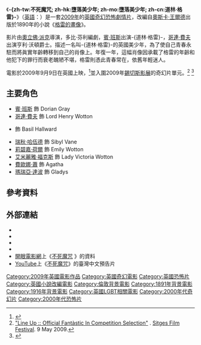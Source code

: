 {{noteTA
|T=zh-tw:不死魔咒; zh-hk:墮落美少年; zh-mo:墮落美少年; zh-cn:道林·格雷;
|G1=Movie
|G2=Show
|1=zh-tw:不死魔咒; zh-hk:墮落美少年; zh-mo:墮落美少年; zh-cn:道林·格雷;
}}

{{Infobox film
| name           = -{zh-tw:不死魔咒; zh-hk:墮落美少年; zh-mo:墮落美少年; zh-cn:道林·格雷}-
| original_name  = {{lang|en|''Dorian Gray''}}
| image          = Dorian Gray 2009 (HK version DVD cover).JPG
| image_size     = 
| caption        = DVD封面
| director       = [[奧立佛·派克|奧立佛·派克]]
| producer       = {{tsl|en|Barnaby Thompson|巴納比·湯普森}}
| screenplay     = Toby Finlay
| based on       = 
| starring       = [[賓·班斯|賓·班斯]]<br />[[哥連·費夫|哥連·費夫]]<br />[[莉碧嘉·荷爾|莉碧嘉·荷爾]]<br />{{tsl|en|Ben Chaplin|賓·卓別靈}}<br />[[艾米麗雅·福克斯|艾米麗雅·福克斯]]<br />[[瑞秋·哈伍德|瑞秋·哈伍德]]
| music          = {{tsl|en|Charlie Mole|查理·莫耳}}
| cinematography = {{tsl|en|Roger Pratt (cinematographer)|洛傑·浦臘}}
| editing        = Guy Bensley
| studio         = Alliance Films<br />UK Film Council<br />Ealing Studios
| distributor    = Momentum Pictures
| released       = {{Film date|df=y|2009|09|09}}
| runtime        = 112分鐘
| country        = {{UK}}
| language       = [[英語|英語]]
| budget         =
| gross          = {{USD|22,410,097}}<ref>{{cite news|url = http://www.boxofficemojo.com/movies/intl/?id=_fDORIANGRAY01|title = Box Office Mojo - Dorian Gray|accessdate = 2016-12-17|archive-date = 2019-03-06|archive-url = https://web.archive.org/web/20190306044641/https://www.boxofficemojo.com/movies/intl/?id=_fDORIANGRAY01|dead-url = no}}</ref>
| tw_name       = 不死魔咒
| hk_name       = 墮落美少年
| mo_name      = 墮落美少年
}}
{{Portal box|電影|英國}}

《'''-{zh-tw:不死魔咒; zh-hk:墮落美少年; zh-mo:墮落美少年; zh-cn:道林·格雷}-'''》（[[英語|英語]]：{{lang|en|''Dorian Gray''}}）是一套[[2009年電影|2009年]]的[[英國電影|英國]][[奇幻電影|奇幻]][[恐怖電影|恐怖]][[劇情片|劇情片]]，改編自[[奧斯卡·王爾德|奧斯卡·王爾德]]出版於1890年的小說《[[格雷的畫像|格雷的畫像]]》。

影片由[[奧立佛·派克|奧立佛·派克]]導演，多比·芬利編劇，[[賓·班斯|賓·班斯]]出演-{道林·格雷}-，[[哥連·費夫|哥連·費夫]]出演亨利·沃頓爵士。描述一名叫-{道林·格雷}-的英國美少年，為了使自己青春永駐而將眞實年齡轉移到自己的肖像上。年復一年，這幅肖像因承載了格雷的年齡和他犯下的罪行而衰老醜陋不堪，格雷則憑此青春常在，依舊年輕迷人。

電影於2009年9月9日在英國上映，<ref name=Variety>{{cite news |url = http://www.variety.com/article/VR1117990207.html?categoryid=13&cs=1 |author = Archie Thomas |title = Rebecca Hall joins ''Dorian Gray'' |work = [[Variety_(magazine)|Variety]] |date = 7 August 2008 |accessdate = 12 September 2008 |archive-date = 2009-04-25 |archive-url = https://web.archive.org/web/20090425051148/http://www.variety.com/article/VR1117990207.html?categoryid=13&cs=1 |dead-url = no }}</ref>並入圍2009年[[錫切斯影展|錫切斯影展]]的奇幻片單元。<ref name=Sitges>[http://sitgesfilmfestival.com/eng/noticies/?id=1002949 "Line Up :: Official Fantàstic In Competition Selection"] {{Wayback|url=http://sitgesfilmfestival.com/eng/noticies/?id=1002949 |date=20210117212903 }}. [[錫切斯電影節|Sitges Film Festival]]. 9 May 2009.</ref><!-- not listed as nominated for best by the festival --><ref>{{IMDb title|1235124|墮落美少年}}</ref>

== 主要角色 ==
* [[賓·班斯|賓·班斯]] 飾 Dorian Gray
* [[哥連·費夫|哥連·費夫]] 飾 Lord Henry Wotton
* {{tsl|en|Ben Chaplin|賓·卓別靈}} 飾 Basil Hallward
* [[瑞秋·哈伍德|瑞秋·哈伍德]] 飾 Sibyl Vane
* [[莉碧嘉·荷爾|莉碧嘉·荷爾]] 飾 Emily Wotton
* [[艾米麗雅·福克斯|艾米麗雅·福克斯]] 飾 Lady Victoria Wotton
* [[費歐娜·蕭|費歐娜·蕭]] 飾 Agatha
* [[瑪瑞亞·達波|瑪瑞亞·達波]] 飾 Gladys

== 參考資料 ==
{{Reflist}}

== 外部連結 ==
* {{IMDb title|1235124}}
* {{tcmdb title|738180}}
* {{allmovie|475904}}
* {{rotten-tomatoes|1200873-dorian_gray}}
* [[開眼電影網|開眼電影網]]上《[http://app2.atmovies.com.tw/film/fden51235124/ 不死魔咒] {{Wayback|url=http://app2.atmovies.com.tw/film/fden51235124/ |date=20201126095025 }}》的資料 {{zh-tw}}
* [[YouTube|YouTube]]上《[https://www.youtube.com/watch?v=t1HVIuT3DsQ 不死魔咒]》的臺灣中文預告片 {{zh-tw}}

{{DEFAULTSORT:Dorian Gray}}
[[Category:2009年英國電影作品|Category:2009年英國電影作品]]
[[Category:英國奇幻電影|Category:英國奇幻電影]]
[[Category:英國恐怖片|Category:英國恐怖片]]
[[Category:英國小說改編電影|Category:英國小說改編電影]]
[[Category:倫敦背景電影|Category:倫敦背景電影]]
[[Category:1891年背景電影|Category:1891年背景電影]]
[[Category:1916年背景電影|Category:1916年背景電影]]
[[Category:英國LGBT相關電影|Category:英國LGBT相關電影]]
[[Category:2000年代奇幻片|Category:2000年代奇幻片]]
[[Category:2000年代恐怖片|Category:2000年代恐怖片]]